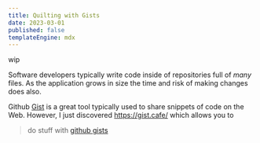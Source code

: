 ```yaml
---
title: Quilting with Gists
date: 2023-03-01
published: false
templateEngine: mdx
---
```


wip

Software developers typically write code inside of repositories full of _many_ files. As the application grows in size the time and risk of making changes does also.

Github [Gist](https://gist.github.com/) is a great tool typically used to share snippets of code on the Web. However, I just discovered https://gist.cafe/ which allows you to

> do stuff with [github gists](https://gist.github.com/)
